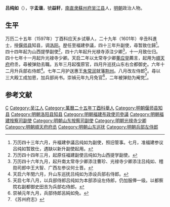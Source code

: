 '''吕纯如'''（{{bd|？||？|catIdx=}}），字'''孟谐'''，號'''益轩'''，[[南直隶|南直隶]][[蘇州府|蘇州府]][[吴江县|吴江县]]人，[[明朝|明朝]]政治人物。

== 生平 ==
万历二十五年（1597年）丁酉科应天乡试舉人，二十九年（1601年）辛丑科進士，授[[偃师县|偃师县]]知县，调[[洛阳|洛阳]]。歴任至福建參議，四十三年升副使，尋暂致仕歸<ref>万历四十三年六月，升福建參議吕纯如为副使，照旧管事。七月，准福建参议吕纯如暂致仕，遇缺以新升副使起用。</ref>。四十四年起为山西提學副使<ref>万历四十四年三月，起原任福建副使吕纯如为山西提学副使。</ref>，四十六年起升光禄寺添注少卿<ref>万历四十六年九月，起升南太常寺少卿添注曹珍、光禄寺少卿添注吕纯如、稽勋司郎中王大智、广西左参议何士晋。</ref>，十一月致仕归。四十七年十一月起升光禄寺少卿。天启二年以太常寺少卿[[董应举|董应举]]薦言，起用为[[順天府|順天府]]府丞，尋被弹劾去職。五年三月起復原官，四月升巡抚山东右佥都御史。六年十二月升兵部右侍郎<ref>天启六年閏六月，升山东巡抚吕纯如为添设兵部右侍郎。</ref>。七年二月护送惠王[[朱常润|朱常润]]就藩[[荆州|荆州]]。八月改左侍郎<ref>天启七年八月，以兵部侍郎吕纯如为本部添设左侍郎，仍加服俸一级。以都察院右副都御史田吉为兵部右侍郎。</ref>。尋以三大殿工成加恩，加兵部尚书。崇禎元年九月免官<ref>崇禎元年九月，兵部侍郎呂純如免。</ref>，二年被弹劾为阉党<ref>《苏州府志》</ref>。

==参考文献==
{{reflist}}

{{萬曆二十九年辛丑科殿試金榜}}

{{Authority control}}

{{DEFAULTSORT:L}}
[[Category:吕姓|C]]
[[Category:吴江人|Category:吴江人]]
[[Category:萬曆二十五年丁酉科舉人|Category:萬曆二十五年丁酉科舉人]]
[[Category:明朝偃师县知县|Category:明朝偃师县知县]]
[[Category:明朝洛阳县知县|Category:明朝洛阳县知县]]
[[Category:明朝福建布政使司參議|Category:明朝福建布政使司參議]]
[[Category:明朝福建按察司副使|Category:明朝福建按察司副使]]
[[Category:明朝山东按察司副使|Category:明朝山东按察司副使]]
[[Category:明朝光禄寺少卿|Category:明朝光禄寺少卿]]
[[Category:明朝順天府府丞|Category:明朝順天府府丞]]
[[Category:明朝山东巡抚|Category:明朝山东巡抚]]
[[Category:明朝兵部左侍郎|Category:明朝兵部左侍郎]]
